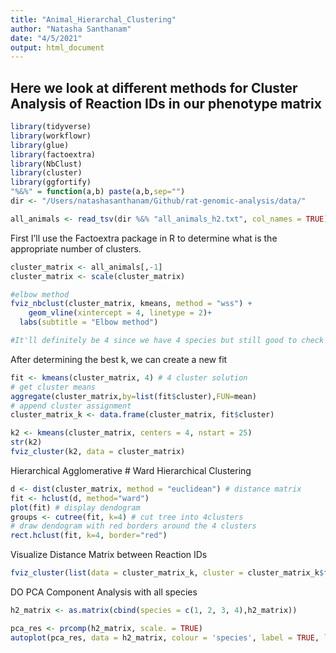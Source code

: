 ```yaml
---
title: "Animal_Hierarchal_Clustering"
author: "Natasha Santhanam"
date: "4/5/2021"
output: html_document
---
```


## Here we look at different methods for Cluster Analysis of Reaction IDs in our phenotype matrix

```r
library(tidyverse)
library(workflowr)
library(glue)
library(factoextra)
library(NbClust)
library(cluster)    
library(ggfortify)
"%&%" = function(a,b) paste(a,b,sep="")
dir <- "/Users/natashasanthanam/Github/rat-genomic-analysis/data/"

all_animals <- read_tsv(dir %&% "all_animals_h2.txt", col_names = TRUE)
```



First I'll use the Factoextra package in R to determine what is the appropriate number of clusters. 

```r
cluster_matrix <- all_animals[,-1]
cluster_matrix <- scale(cluster_matrix)

#elbow method
fviz_nbclust(cluster_matrix, kmeans, method = "wss") +
    geom_vline(xintercept = 4, linetype = 2)+
  labs(subtitle = "Elbow method")

#It'll definitely be 4 since we have 4 species but still good to check
```


After determining the best k, we can create a new fit
```r
fit <- kmeans(cluster_matrix, 4) # 4 cluster solution
# get cluster means 
aggregate(cluster_matrix,by=list(fit$cluster),FUN=mean)
# append cluster assignment
cluster_matrix_k <- data.frame(cluster_matrix, fit$cluster)

k2 <- kmeans(cluster_matrix, centers = 4, nstart = 25)
str(k2)
fviz_cluster(k2, data = cluster_matrix)

```

Hierarchical Agglomerative # Ward Hierarchical Clustering
```r
d <- dist(cluster_matrix, method = "euclidean") # distance matrix
fit <- hclust(d, method="ward") 
plot(fit) # display dendogram
groups <- cutree(fit, k=4) # cut tree into 4clusters
# draw dendogram with red borders around the 4 clusters 
rect.hclust(fit, k=4, border="red")
```

Visualize Distance Matrix between Reaction IDs
```r

fviz_cluster(list(data = cluster_matrix_k, cluster = cluster_matrix_k$fit.cluster), palette = "Set2", ggtheme = theme_minimal())

```
DO PCA Component Analysis with all species
```r
h2_matrix <- as.matrix(cbind(species = c(1, 2, 3, 4),h2_matrix))

pca_res <- prcomp(h2_matrix, scale. = TRUE)
autoplot(pca_res, data = h2_matrix, colour = 'species', label = TRUE, label.size = 0.5)
```

